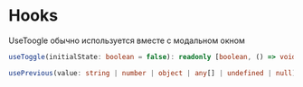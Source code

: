 
<Meta title="Hooks" />

# Hooks

UseToogle обычно используется вместе с модальном окном

```ts
useToggle(initialState: boolean = false): readonly [boolean, () => void]
```

```ts
usePrevious(value: string | number | object | any[] | undefined | null): string | number | object | any[] | null | undefined
```

